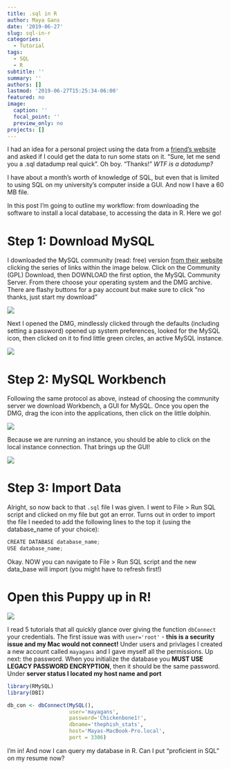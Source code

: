 ```yaml
---
title: .sql in R
author: Maya Gans
date: '2019-06-27'
slug: sql-in-r
categories:
  - Tutorial
tags:
  - SQL
  - R
subtitle: ''
summary: ''
authors: []
lastmod: '2019-06-27T15:25:34-06:00'
featured: no
image:
  caption: ''
  focal_point: ''
  preview_only: no
projects: []
---
```


I had an idea for a personal project using the data from a [friend's website](stats.thephish.fm) and asked if I could get the data to run some stats on it. "Sure, let me send you a .sql datadump real quick". Oh boy. "Thanks!" *WTF is a datadump?*

I have about a month's worth of knowledge of SQL, but even that is limited to using SQL on my university's computer inside a GUI. And now I have a 60 MB file. 

In this post I'm going to outline my workflow: from downloading the software to install a local database, to accessing the data in R. Here we go!

# Step 1: Download MySQL
I downloaded the MySQL community (read: free) version [from their website](https://dev.mysql.com/downloads/file/?id=486026) clicking the series of links within the image below. Click on the Community (GPL) Download, then DOWNLOAD the first option, the MySQL Community Server. From there choose your operating system and the DMG archive. There are flashy buttons for a pay account but make sure to click "no thanks, just start my download"

![](img1.png)


Next I opened the DMG, mindlessly clicked through the defaults (including setting a password) opened up system preferences, looked for the MySQL icon, then clicked on it to find little green circles, an active MySQL instance. 

![](img2.png)

# Step 2: MySQL Workbench
Following the same protocol as above, instead of choosing the community server we download Workbench, a GUI for MySQL. Once you open the DMG, drag the icon into the applications, then click on the little dolphin. 

![](img3.png)


Because we are running an instance, you should be able to click on the local instance connection. That brings up the GUI!

![](img4.png)

# Step 3: Import Data

Alright, so now back to that `.sql` file I was given. I went to File > Run SQL script and clicked on my file but got an error. Turns out in order to import the file I needed to add the following lines to the top it (using the database_name of your choice):

```js
CREATE DATABASE database_name;
USE database_name;
```

Okay. NOW you can navigate to File > Run SQL script and the new data_base will import (you might have to refresh first!)

# Open this Puppy up in R!

![](img5.png)

I read 5 tutorials that all quickly glance over giving the function `dbConnect` your credentials. The first issue was with `user='root'` - **this is a security issue and my Mac would not connect!** Under users and privlages I created a new account called `mayagans` and I gave myself all the permissions. Up next: the password. When you initialize the database you **MUST USE LEGACY PASSWORD ENCRYPTION**, then it should be the same password. Under **server status I located my host name and port**

```r
library(RMySQL)
library(DBI)

db_con <- dbConnect(MySQL(), 
                    user='mayagans', 
                    password='Chickenbone1!', 
                    dbname='thephish_stats', 
                    host='Mayas-MacBook-Pro.local',
                    port = 3306)
```

I'm in! And now I can query my database in R. Can I put "proficient in SQL" on my resume now?